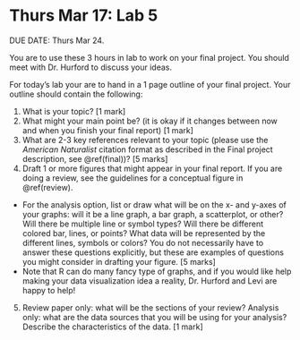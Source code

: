 # Thurs Mar 17: Lab 5

DUE DATE: Thurs Mar 24.

You are to use these 3 hours in lab to work on your final project. You should meet with Dr. Hurford to discuss your ideas. 

For today's lab your are to hand in a 1 page outline of your final project. Your outline should contain the following:

1. What is your topic? [1 mark]
1. What might your main point be? (it is okay if it changes between now and when you finish your final report) [1 mark]
1. What are 2-3 key references relevant to your topic (please use the _American Naturalist_ citation format as described in the Final project description, see \@ref(final))? [5 marks]
1. Draft 1 or more figures that might appear in your final report. If you are doing a review, see the guidelines for a conceptual figure in \@ref(review).
+ For the analysis option, list or draw what will be on the x- and y-axes of your graphs: will it be a line graph, a bar graph, a scatterplot, or other? Will there be multiple line or symbol types? Will there be different colored bar, lines, or points? What data will be represented by the different lines, symbols or colors? You do not necessarily have to answer these questions explicitly, but these are examples of questions you might consider in drafting your figure. [5 marks]
+ Note that R can do many fancy type of graphs, and if you would like help making your data visualization idea a reality, Dr. Hurford and Levi are happy to help!

5. Review paper only: what will be the sections of your review? Analysis only: what are the data sources that you will be using for your analysis? Describe the characteristics of the data. [1 mark]

